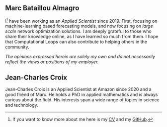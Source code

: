 
## Marc Bataillou Almagro

I^[If you want to know more about me here is my
[CV](https://nightly.link/mbataillou/cv/workflows/makefile/main/cv-short-mbataillou)
and my [GitHub](https://github.com/mbataillou).] have been working as an
_Applied Scientist_ since 2019. First, focusing on machine-learning based
forecasting models, and now focusing on _large scale_ network optimization
solutions. I am deeply grateful to those who share their knowledge online, as I
have learned so much from them. I hope that Computational Loops can also
contribute to helping others in the community.

_The opinions expressed herein are solely my own and do not necessarily reflect the views or positions of my employer._

## Jean-Charles Croix

Jean-Charles Croix is an Applied Scientist at Amazon since 2020 and a good friend of Marc. He holds a PhD in applied mathematics and is always curious about the field. His interests span a wide range of topics in science and technology.